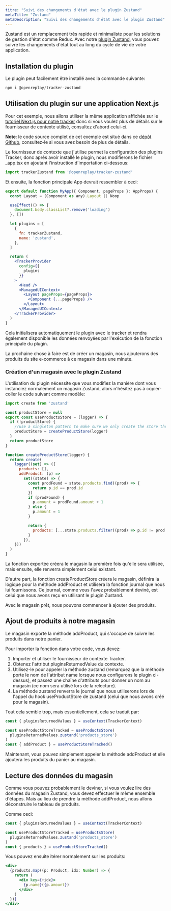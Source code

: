 ```yaml
---
titre: "Suivi des changements d'état avec le plugin Zustand"
metaTitle: "Zustand"
metaDescription: "Suivi des changements d'état avec le plugin Zustand"
---
```

Zustand est un remplacement très rapide et minimaliste pour les solutions de gestion d'état comme Redux. Avec notre [plugin Zustand](https://www.npmjs.com/package/@openreplay/tracker-zustand), vous pouvez suivre les changements d'état tout au long du cycle de vie de votre application.

## Installation du plugin

Le plugin peut facilement être installé avec la commande suivante:


```jsx
npm i @openreplay/tracker-zustand
```


## Utilisation du plugin sur une application Next.js

Pour cet exemple, nous allons utiliser la même application affichée sur le [tutoriel Next.js pour notre tracker](https://docs.openreplay.com/tutorials/next) donc si vous voulez plus de détails sur le fournisseur de contexte utilisé, consultez d'abord celui-ci.

**Note**: le code source complet de cet exemple est situé dans ce [dépôt Github](https://github.com/deleteman/nextjs-commerce-example/tree/zustand-store), consultez-le si vous avez besoin de plus de détails.

Le fournisseur de contexte que j'utilise permet la configuration des plugins Tracker, donc après avoir installé le plugin, nous modifierons le fichier _app.tsx en ajoutant l'instruction d'importation ci-dessous:


```jsx
import trackerZustand from '@openreplay/tracker-zustand'
```


Et ensuite, la fonction principale App devrait ressembler à ceci:


```jsx
export default function MyApp({ Component, pageProps }: AppProps) {
  const Layout = (Component as any).Layout || Noop

  useEffect(() => {
    document.body.classList?.remove('loading')
  }, [])

  let plugins = [
    {
      fn: trackerZustand,
      name: 'zustand',
    },
  ]

  return (
    <TrackerProvider
      config={{
        plugins
      }}
    >
      <Head />
      <ManagedUIContext>
        <Layout pageProps={pageProps}>
          <Component {...pageProps} />
        </Layout>
      </ManagedUIContext>
    </TrackerProvider>
  )
}
```


Cela initialisera automatiquement le plugin avec le tracker et rendra également disponible les données renvoyées par l'exécution de la fonction principale du plugin.

La prochaine chose à faire est de créer un magasin, nous ajouterons des produits du site e-commerce à ce magasin dans une minute.

### Création d'un magasin avec le plugin Zustand

L'utilisation du plugin nécessite que vous modifiez la manière dont vous instanciez normalement un magasin Zustand, alors n'hésitez pas à copier-coller le code suivant comme modèle:


```jsx
import create from 'zustand'

const productStore = null
export const useProductsStore = (logger) => {
  if (!productStore) {
    //use a singleton pattern to make sure we only create the store the first time around
    productStore = createProductStore(logger)
  }
  return productStore
}

function createProductStore(logger) {
  return create(
    logger((set) => ({
      products: [],
      addProduct: (p) =>
        set((state) => {
          const prodFound = state.products.find((prod) => {
            return p.id == prod.id
          })
          if (prodFound) {
            p.amount = prodFound.amount + 1
          } else {
            p.amount = 1
          }

          return {
            products: [...state.products.filter((prod) => p.id != prod.id), p],
          }
        }),
    }))
  )
}
```


La fonction exportée créera le magasin la première fois qu'elle sera utilisée, mais ensuite, elle renverra simplement celui existant.

D'autre part, la fonction createProductStore créera le magasin, définira la logique pour la méthode addProduct et utilisera la fonction journal que nous lui fournissons. Ce journal, comme vous l'avez probablement deviné, est celui que nous avons reçu en utilisant le plugin Zustand.

Avec le magasin prêt, nous pouvons commencer à ajouter des produits.

## Ajout de produits à notre magasin

Le magasin exporte la méthode addProduct, qui s'occupe de suivre les produits dans notre panier.

Pour importer la fonction dans votre code, vous devez:

1. Importer et utiliser le fournisseur de contexte Tracker.
2. Obtenez l'attribut pluginsReturnedValue du contexte.
3. Utilisez-le pour appeler la méthode zustand (remarquez que la méthode porte le nom de l'attribut name lorsque nous configurons le plugin ci-dessus), et passez une chaîne d'attributs pour donner un nom au magasin (ce nom sera utilisé lors de la relecture).
4. La méthode zustand renverra le journal que nous utiliserons lors de l'appel du hook useProductStore de zustand (celui que nous avons créé pour le magasin).

Tout cela semble trop, mais essentiellement, cela se traduit par:


```jsx
const { pluginsReturnedValues } = useContext(TrackerContext)

const useProductStoreTracked = useProductsStore(
  pluginsReturnedValues.zustand('products_store')
)
const { addProduct } = useProductStoreTracked()
```


Maintenant, vous pouvez simplement appeler la méthode addProduct et elle ajoutera les produits du panier au magasin.

## Lecture des données du magasin

Comme vous pouvez probablement le deviner, si vous voulez lire des données du magasin Zustand, vous devez effectuer le même ensemble d'étapes. Mais au lieu de prendre la méthode addProduct, nous allons déconstruire le tableau de produits.

Comme ceci:


```jsx
const { pluginsReturnedValues } = useContext(TrackerContext)

const useProductStoreTracked = useProductsStore(
  pluginsReturnedValues.zustand('products_store')
)
const { products } = useProductStoreTracked()
```


Vous pouvez ensuite itérer normalement sur les produits:


```jsx
<div>
  {products.map((p: Product, idx: Number) => {
    return (
      <div key={+idx}>
        {p.name}({p.amount})
      </div>
    )
  })}
</div>
```

